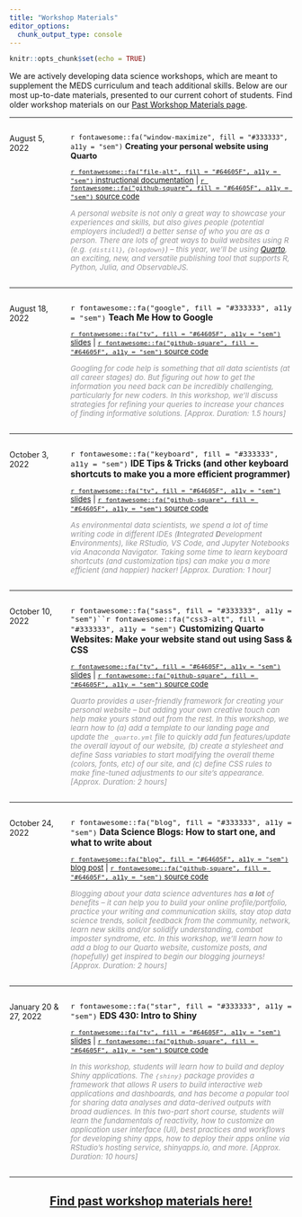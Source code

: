 ```yaml
---
title: "Workshop Materials"
editor_options: 
  chunk_output_type: console
---
```


```r
knitr::opts_chunk$set(echo = TRUE)
```

We are actively developing data science workshops, which are meant to supplement the MEDS curriculum and teach additional skills. Below are our most up-to-date materials, presented to our current cohort of students. Find older workshop materials on our [Past Workshop Materials page](past_workshops.html).

---

:::: {style="display: grid; grid-template-columns: 0.5fr 2fr; grid-column-gap: 10px;"}

::: {}

August 5, 2022 

:::


::: {}

`r fontawesome::fa("window-maximize", fill = "#333333", a11y = "sem")` **Creating your personal website using Quarto**  

<span style = 'font-size:95%;'>[`r fontawesome::fa("file-alt", fill = "#64605F", a11y = "sem")` instructional documentation](https://ucsb-meds.github.io/creating-quarto-websites/) | [`r fontawesome::fa("github-square", fill = "#64605F", a11y = "sem")` source code](https://github.com/UCSB-MEDS/creating-quarto-websites)</span> 

<span style = 'font-size:95%; color:#959599;'>*A personal website is not only a great way to showcase your experiences and skills, but also gives people (potential employers included!) a better sense of who you are as a person. There are lots of great ways to build websites using R (e.g. `{distill}`, `{blogdown}`) -- this year, we'll be using [Quarto](https://quarto.org/), an exciting, new, and versatile publishing tool that supports R, Python, Julia, and ObservableJS.*</span>

:::

::::

---

:::: {style="display: grid; grid-template-columns: 0.5fr 2fr; grid-column-gap: 10px;"}

::: {}

August 18, 2022

:::


::: {}

<span style = 'font-size:110%;'>`r fontawesome::fa("google", fill = "#333333", a11y = "sem")` **Teach Me How to Google**</span>

<span style = 'font-size:95%;'>[`r fontawesome::fa("tv", fill = "#64605F", a11y = "sem")` slides](https://ucsb-meds.github.io/teach-me-how-to-google/#1)  |  [`r fontawesome::fa("github-square", fill = "#64605F", a11y = "sem")` source code](https://github.com/UCSB-MEDS/teach-me-how-to-google)</span> 

<span style = 'font-size:95%; color:#959599;'>*Googling for code help is something that all data scientists (at all career stages) do. But figuring out how to get the information you need back can be incredibly challenging, particularly for new coders. In this workshop, we’ll discuss strategies for refining your queries to increase your chances of finding informative solutions. [Approx. Duration: 1.5 hours]*</span>

:::

::::

---

:::: {style="display: grid; grid-template-columns: 0.5fr 2fr; grid-column-gap: 10px;"}

::: {}

October 3, 2022

:::


::: {}

<span style = 'font-size:110%;'>`r fontawesome::fa("keyboard", fill = "#333333", a11y = "sem")` **IDE Tips & Tricks (and other keyboard shortcuts to make you a more efficient programmer)**</span>

<span style = 'font-size:95%;'>[`r fontawesome::fa("tv", fill = "#64605F", a11y = "sem")` slides](https://ucsb-meds.github.io/IDE-tips-and-tricks/#/title-slide)  |  [`r fontawesome::fa("github-square", fill = "#64605F", a11y = "sem")` source code](https://github.com/UCSB-MEDS/IDE-tips-and-tricks)</span> 

<span style = 'font-size:95%; color:#959599;'>*As environmental data scientists, we spend a lot of time writing code in different IDEs (**I**ntegrated **D**evelopment **E**nvironments), like RStudio, VS Code, and Jupyter Notebooks via Anaconda Navigator. Taking some time to learn keyboard shortcuts (and customization tips) can make you a more efficient (and happier) hacker! [Approx. Duration: 1 hour]*</span>

:::

::::

---

:::: {style="display: grid; grid-template-columns: 0.5fr 2fr; grid-column-gap: 10px;"}

::: {}

October 10, 2022

:::


::: {}

<span style = 'font-size:110%;'>`r fontawesome::fa("sass", fill = "#333333", a11y = "sem")``r fontawesome::fa("css3-alt", fill = "#333333", a11y = "sem")` **Customizing Quarto Websites: Make your website stand out using Sass & CSS**</span>

<span style = 'font-size:95%;'>[`r fontawesome::fa("tv", fill = "#64605F", a11y = "sem")` slides](https://ucsb-meds.github.io/customizing-quarto-websites/#/title-slide)  |  [`r fontawesome::fa("github-square", fill = "#64605F", a11y = "sem")` source code](https://github.com/UCSB-MEDS/customizing-quarto-websites)</span> 

<span style = 'font-size:95%; color:#959599;'>*Quarto provides a user-friendly framework for creating your personal website -- but adding your own creative touch can help make yours stand out from the rest. In this workshop, we learn how to (a) add a template to our landing page and update the `_quarto.yml` file to quickly add fun features/update the overall layout of our website, (b) create a stylesheet and define Sass variables to start modifying the overall theme (colors, fonts, etc) of our site, and (c) define CSS rules to make fine-tuned adjustments to our site's appearance. [Approx. Duration: 2 hours]*</span>

:::

::::

---

:::: {style="display: grid; grid-template-columns: 0.5fr 2fr; grid-column-gap: 10px;"}

::: {}

October 24, 2022

:::


::: {}

<span style = 'font-size:110%;'>`r fontawesome::fa("blog", fill = "#333333", a11y = "sem")` **Data Science Blogs: How to start one, and what to write about**</span>

<span style = 'font-size:95%;'>[`r fontawesome::fa("blog", fill = "#64605F", a11y = "sem")` blog post](https://samanthacsik.github.io/posts/2022-10-24-quarto-blogs/)  |  [`r fontawesome::fa("github-square", fill = "#64605F", a11y = "sem")` source code](https://github.com/samanthacsik/samanthacsik.github.io/blob/main/posts/2022-10-24-quarto-blogs/index.qmd)</span> 

<span style = 'font-size:95%; color:#959599;'>*Blogging about your data science adventures has **a lot** of benefits -- it can help you to build your online profile/portfolio, practice your writing and communication skills, stay atop data science trends, solicit feedback from the community, network, learn new skills and/or solidify understanding, combat imposter syndrome, etc. In this workshop, we'll learn how to add a blog to our Quarto website, customize posts, and (hopefully) get inspired to begin our blogging journeys! [Approx. Duration: 2 hours]*</span>

:::

::::

---

:::: {style="display: grid; grid-template-columns: 0.5fr 2fr; grid-column-gap: 10px;"}

::: {}

January 20 & 27, 2022

:::


::: {}

<span style = 'font-size:110%;'>`r fontawesome::fa("star", fill = "#333333", a11y = "sem")` **EDS 430: Intro to Shiny**</span>

<span style = 'font-size:95%;'>[`r fontawesome::fa("tv", fill = "#64605F", a11y = "sem")` slides](https://ucsb-meds.github.io/EDS430-Shiny/#/title-slide)  |  [`r fontawesome::fa("github-square", fill = "#64605F", a11y = "sem")` source code](https://github.com/UCSB-MEDS/EDS430-Shiny)</span> 

<span style = 'font-size:95%; color:#959599;'>*In this workshop, students will learn how to build and deploy Shiny applications. The `{shiny}` package provides a framework that allows R users to build interactive web applications and dashboards, and has become a popular tool for sharing data analyses and data-derived outputs with broad audiences. In this two-part short course, students will learn the fundamentals of reactivity, how to customize an application user interface (UI), best practices and workflows for developing shiny apps, how to deploy their apps online via RStudio’s hosting service, shinyapps.io, and more. [Approx. Duration: 10 hours]*</span>

:::

::::

---

<h2 align="center">[Find past workshop materials here!](past_workshops.html)</h2>








